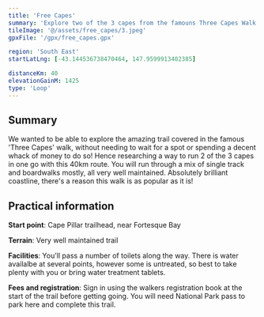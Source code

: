 ```yaml
---
title: 'Free Capes'
summary: 'Explore two of the 3 capes from the famouns Three Capes Walk'
tileImage: '@/assets/free_capes/3.jpeg'
gpxFile: '/gpx/free_capes.gpx'

region: 'South East'
startLatLng: [-43.144536738470464, 147.9599913402385]

distanceKm: 40
elevationGainM: 1425
type: 'Loop'
---
```



<GarminEmbed src="https://connect.garmin.com/modern/course/embed/343617091" />


## Summary

We wanted to be able to explore the amazing trail covered in the famous 'Three Capes' walk, without needing to wait for a spot or spending a decent whack of money to do so! Hence researching a way to run 2 of the 3 capes in one go with this 40km route. You will run through a mix of single track and boardwalks mostly, all very well maintained. Absolutely brilliant coastline, there's a reason this walk is as popular as it is!

<ImageCard
  src={image1}
  alt="Kate hiking near cliff"
  caption="Get ready for a big day of epic views"
/>

## Practical information

**Start point**: Cape Pillar trailhead, near Fortesque Bay

**Terrain**: Very well maintained trail

**Facilities**: You'll pass a number of toilets along the way. There is water availalbe at several points, however some is untreated, so best to take plenty with you or bring water treatment tablets.

**Fees and registration**: Sign in using the walkers registration book at the start of the trail before getting going. You will need National Park pass to park here and complete this trail.

<ImageCard src={image2} alt="Along the free capes walk" />

<ImageCard src={image3} alt="Along the free capes walk" />

<ImageCard src={image4} alt="Along the free capes walk" />

<ImageCard src={image5} alt="Along the free capes walk" />

